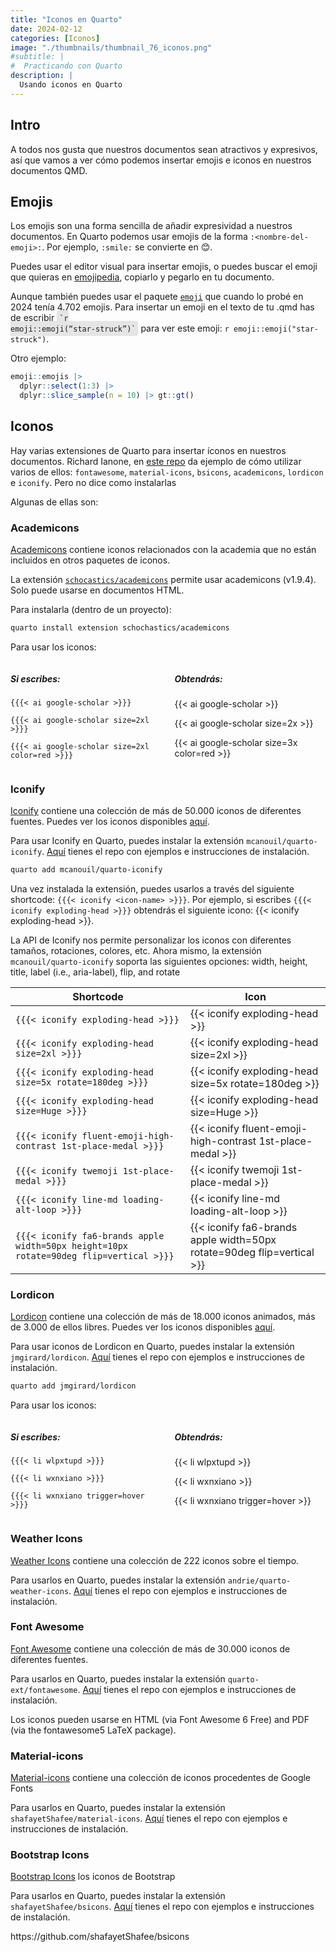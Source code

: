 ```yaml
---
title: "Iconos en Quarto"
date: 2024-02-12
categories: [Iconos]
image: "./thumbnails/thumbnail_76_iconos.png"
#subtitle: | 
#  Practicando con Quarto
description: |
  Usando iconos en Quarto
---
```


## Intro

A todos nos gusta que nuestros documentos sean atractivos y expresivos, así que vamos a ver cómo podemos insertar emojis e iconos en nuestros documentos QMD.


## Emojis

Los emojis son una forma sencilla de añadir expresividad a nuestros documentos. En Quarto podemos usar emojis de la forma `:<nombre-del-emoji>:`. Por ejemplo, `:smile:` se convierte en 😊.

Puedes usar el editor visual para insertar emojis, o puedes buscar el emoji que quieras en [emojipedia](https://emojipedia.org/), copiarlo y pegarlo en tu documento. 

Aunque también puedes usar el paquete [`emoji`](https://emilhvitfeldt.github.io/emoji/) que cuando lo probé en 2024 tenía 4.702 emojis. Para insertar un emoji en el texto de tu .qmd has de escribir 
<span style="background-color: #e5e5e5; border-radius: 3px; padding: 4px; font-family: 'Source Code Pro', 'Lucida Console', Monaco, monospace;"><code>&grave;r emoji::emoji("star-struck")&grave;</code></span> 
para ver este emoji: `r emoji::emoji("star-struck")`.

Otro ejemplo:






```r
emoji::emojis |> 
  dplyr::select(1:3) |> 
  dplyr::slice_sample(n = 10) |> gt::gt()  
```


## Iconos

Hay varias extensiones de Quarto para insertar íconos en nuestros documentos. Richard Ianone, en [este repo](https://github.com/rich-iannone/quarto-icons-examples) da ejemplo de cómo utilizar varios de ellos: `fontawesome`, `material-icons`, `bsicons`, `academicons`, `lordicon` e `iconify`. Pero no dice como instalarlas


Algunas de ellas son:

### Academicons

[Academicons](https://jpswalsh.github.io/academicons/) contiene iconos relacionados con la academia que no están incluidos en otros paquetes de iconos.

La extensión [`schocastics/academicons`](https://github.com/schochastics/academicons) permite usar academicons (v1.9.4). Solo puede usarse en documentos HTML.

Para instalarla (dentro de un proyecto):

```bash
quarto install extension schochastics/academicons
```



Para usar los iconos:

:::: {.columns}
::: {.column width="50%"}
##### Si escribes:

`{{{< ai google-scholar >}}}`  

`{{{< ai google-scholar size=2xl >}}}`

`{{{< ai google-scholar size=2xl color=red >}}}` 

:::

::: {.column width="50%"}

#####  Obtendrás:
{{< ai google-scholar >}}  

{{< ai google-scholar size=2x >}}

{{< ai google-scholar size=3x color=red >}} 
:::

::::

### Iconify

[Iconify](https://iconify.design/) contiene una colección de más de 50.000 iconos de diferentes fuentes. Puedes ver los iconos disponibles [aquí](https://icon-sets.iconify.design/). 

Para usar Iconify en Quarto, puedes instalar la extensión `mcanouil/quarto-iconify`. [Aquí](https://github.com/mcanouil/quarto-iconify) tienes el repo con ejemplos e instrucciones de instalación.


```bash
quarto add mcanouil/quarto-iconify
```

Una vez instalada la extensión, puedes usarlos a través del siguiente shortcode: `{{{< iconify <icon-name> >}}}`. Por ejemplo, si escribes   `{{{< iconify exploding-head >}}}`  obtendrás el siguiente icono: {{< iconify exploding-head >}}.


La API de Iconify nos permite personalizar los iconos con diferentes tamaños, rotaciones, colores, etc. Ahora mismo, la extensión  `mcanouil/quarto-iconify` soporta las siguientes opciones: width, height, title, label (i.e., aria-label), flip, and rotate

| Shortcode                                                                              | Icon                                                                   |
| -------------------------------------------------------------------------------------- | ---------------------------------------------------------------------- |
| `{{{< iconify exploding-head >}}}`                                                     | {{< iconify exploding-head >}}                                         |
| `{{{< iconify exploding-head size=2xl >}}}`                                            | {{< iconify exploding-head size=2xl >}}                                |
| `{{{< iconify exploding-head size=5x rotate=180deg >}}}`                               | {{< iconify exploding-head size=5x rotate=180deg >}}                   |
| `{{{< iconify exploding-head size=Huge >}}}`                                           | {{< iconify exploding-head size=Huge >}}                               |
| `{{{< iconify fluent-emoji-high-contrast 1st-place-medal >}}}`                         | {{< iconify fluent-emoji-high-contrast 1st-place-medal >}}             |
| `{{{< iconify twemoji 1st-place-medal >}}}`                                            | {{< iconify twemoji 1st-place-medal >}}                                |
| `{{{< iconify line-md loading-alt-loop >}}}`                                           | {{< iconify line-md loading-alt-loop >}}                               |
| `{{{< iconify fa6-brands apple width=50px height=10px rotate=90deg flip=vertical >}}}` | {{< iconify fa6-brands apple width=50px rotate=90deg flip=vertical >}} |


### Lordicon

[Lordicon](https://lordicon.com/) contiene una colección de más de 18.000 iconos animados, más de 3.000 de ellos libres. Puedes ver los iconos disponibles [aquí](https://lordicon.com/icons). 

Para usar iconos de Lordicon en Quarto, puedes instalar la extensión `jmgirard/lordicon`. [Aquí](https://github.com/jmgirard/lordicon) tienes el repo con ejemplos e instrucciones de instalación.



```bash
quarto add jmgirard/lordicon
```

Para usar los iconos:

:::: {.columns}
::: {.column width="50%"}
##### Si escribes:

`{{{< li wlpxtupd >}}}`

`{{{< li wxnxiano >}}}` 

`{{{< li wxnxiano trigger=hover >}}}`


:::

::: {.column width="50%"}

#####  Obtendrás:

{{< li wlpxtupd >}}

{{< li wxnxiano >}}

{{< li wxnxiano trigger=hover >}}

:::

::::





### Weather Icons

[Weather Icons](https://erikflowers.github.io/weather-icons/) contiene una colección de 222 iconos sobre el tiempo.

Para usarlos en Quarto, puedes instalar la extensión `andrie/quarto-weather-icons`. [Aquí](https://github.com/andrie/quarto-weather-icons) tienes el repo con ejemplos e instrucciones de instalación.





### Font Awesome


[Font Awesome](https://fontawesome.com/) contiene una colección de más de 30.000 iconos de diferentes fuentes. 

Para usarlos en Quarto, puedes instalar la extensión `quarto-ext/fontawesome`. [Aquí](https://github.com/quarto-ext/fontawesome) tienes el repo con ejemplos e instrucciones de instalación.

Los iconos pueden usarse en HTML (via Font Awesome 6 Free) and PDF (via the fontawesome5 LaTeX package).




### Material-icons

[Material-icons](https://fonts.google.com/icons?icon.set=Material+Icons&icon.query=chart) contiene una colección de iconos procedentes de Google Fonts

Para usarlos en Quarto, puedes instalar la extensión `shafayetShafee/material-icons`. [Aquí](https://github.com/shafayetShafee/material-icons) tienes el repo con ejemplos e instrucciones de instalación.



### Bootstrap Icons

[Bootstrap Icons](https://icons.getbootstrap.com/) los iconos de Bootstrap


Para usarlos en Quarto, puedes instalar la extensión `shafayetShafee/bsicons`. [Aquí](https://github.com/shafayetShafee/bsicons) tienes el repo con ejemplos e instrucciones de instalación.




https://github.com/shafayetShafee/bsicons